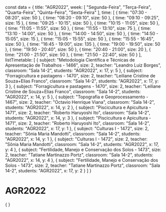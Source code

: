 const data = {
  title: "AGR2022",
  week: [
    "Segunda-Feira",
    "Terça-Feira",
    "Quarta-Feira",
    "Quinta-Feira",
    "Sexta-Feira"
  ],
  time: [
    {
      time: "07:30 - 08:20",
      size: 50
    },
    {
      time: "08:20 - 09:10",
      size: 50
    },
    {
      time: "09:10 - 09:25",
      size: 15
    },
    {
      time: "09:25 - 10:15",
      size: 50
    },
    {
      time: "10:15 - 11:05",
      size: 50
    },
    {
      time: "11:05 - 11:55",
      size: 50
    },
    {
      time: "11:55 - 13:10",
      size: 75
    },
    {
      time: "13:10 - 14:00",
      size: 50
    },
    {
      time: "14:00 - 14:50",
      size: 50
    },
    {
      time: "14:50 - 15:05",
      size: 15
    },
    {
      time: "15:05 - 15:55",
      size: 50
    },
    {
      time: "15:55 - 16:45",
      size: 50
    },
    {
      time: "16:45 - 19:00",
      size: 135
    },
    {
      time: "19:00 - 19:50",
      size: 50
    },
    {
      time: "19:50 - 20:40",
      size: 50
    },
    {
      time: "20:40 - 21:00",
      size: 20
    },
    {
      time: "21:00 - 21:50",
      size: 50
    },
    {
      time: "21:50 - 22:40",
      size: 50
    }
  ],
  listTimetable: [
    {
      subject: "Metodologia Científica e Técnicas de Apresentação de Trabalhos - 1466",
      size: 2,
      teacher: "Leandro Luiz Borges",
      classroom: "Sala 14-2",
      students: "AGR2022",
      x: 17,
      y: 5
    },
    {
      subject: "Forragicultura e pastagens - 1470",
      size: 2,
      teacher: "Leiliane Cristine de Souza+Elias Franco",
      classroom: "Sala 14-2",
      students: "AGR2022",
      x: 17,
      y: 3
    },
    {
      subject: "Forragicultura e pastagens - 1470",
      size: 2,
      teacher: "Leiliane Cristine de Souza+Elias Franco",
      classroom: "Sala 14-2",
      students: "AGR2022",
      x: 14,
      y: 5
    },
    {
      subject: "Topografia e Geoprocessamento - 1467",
      size: 2,
      teacher: "Octavio Henrique Viana",
      classroom: "Sala 14-2",
      students: "AGR2022",
      x: 14,
      y: 2
    },
    {
      subject: "Piscicultura e Apicultura - 1471",
      size: 2,
      teacher: "Roberto Haruyoshi Ito",
      classroom: "Sala 14-2",
      students: "AGR2022",
      x: 14,
      y: 3
    },
    {
      subject: "Piscicultura e Apicultura - 1471",
      size: 2,
      teacher: "Roberto Haruyoshi Ito",
      classroom: "Sala 14-2",
      students: "AGR2022",
      x: 17,
      y: 1
    },
    {
      subject: "Culturas I - 1472",
      size: 2,
      teacher: "Sônia Maria Mandotti",
      classroom: "Sala 14-2",
      students: "AGR2022",
      x: 14,
      y: 1
    },
    {
      subject: "Culturas I - 1472",
      size: 2,
      teacher: "Sônia Maria Mandotti",
      classroom: "Sala 14-2",
      students: "AGR2022",
      x: 17,
      y: 4
    },
    {
      subject: "Fertilidade, Manejo e Conservação dos Solos - 1473",
      size: 2,
      teacher: "Tatiane Martinazzo Portz",
      classroom: "Sala 14-2",
      students: "AGR2022",
      x: 14,
      y: 4
    },
    {
      subject: "Fertilidade, Manejo e Conservação dos Solos - 1473",
      size: 2,
      teacher: "Tatiane Martinazzo Portz",
      classroom: "Sala 14-2",
      students: "AGR2022",
      x: 17,
      y: 2
    }
  ]
}

# AGR2022

<div>
    {
        <Grid
            title={data.title}
            weekDays={data.week}
            time={data.time}
            listClasses={data.listTimetable}
        />
    }
</div>